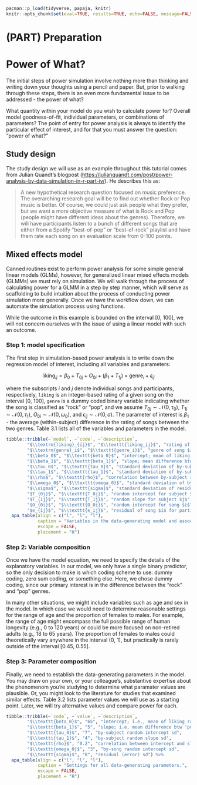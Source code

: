 
```r
pacman::p_load(tidyverse, papaja, knitr)
knitr::opts_chunk$set(eval=TRUE, results=TRUE, echo=FALSE, message=FALSE, warning=FALSE, error=FALSE, fig.height=5, fig.width=8, fig.path="figures/")
```

# (PART) Preparation {-}

# Power of What?

The initial steps of power simulation involve nothing more than thinking and writing down your thoughts using a pencil and paper. But, prior to walking through these steps, there is an even more fundamental issue to be addressed - the power of what?

What quantity within your model do you wish to calculate power for? Overall model goodness-of-fit, individual parameters, or combinations of parameters? The point of entry for power analysis is always to identify the particular effect of interest, and for that you must answer the question: "power of what?"

## Study design

The study design we will use as an example throughout this tutorial comes from Julian Quandt's blogpost (<https://julianquandt.com/post/power-analysis-by-data-simulation-in-r-part-iv/>). He describes this as:

> A new hypothetical research question focused on music preference. The overarching research goal will be to find out whether Rock or Pop music is better. Of course, we could just ask people what they prefer, but we want a more objective measure of what is Rock and Pop (people might have different ideas about the genres). Therefore, we will have participants listen to a bunch of different songs that are either from a Spotify "best-of-pop" or "best-of-rock" playlist and have them rate each song on an evaluation scale from 0-100 points. 

## Mixed effects model

Canned routines exist to perform power analysis for some simple general linear models (GLMs), however, for generalized linear mixed effects models (GLMMs) we must rely on simulation. We will walk through the process of calculating power for a GLMM in a step by step manner, which will serve as scaffolding to build intuition about the process of conducting power simulation more generally. Once we have the workflow down, we can automate the simulation process using functions. 

While the outcome in this example is bounded on the interval [0, 100], we will not concern ourselves with the issue of using a linear model with such an outcome. 


### Step 1: model specification

The first step in simulation-based power analysis is to write down the regression model of interest, including all variables and parameters:

$$
\textrm{liking}_{ij} = \beta_0 + T_{0j} + O_{0i} + (\beta_1 + T_{1j}) \times \textrm{genre}_i + \epsilon_{ij}
$$

where the subscripts $i$ and $j$ denote individual songs and participants, respectively, `liking` is an integer-based rating of a given song on the interval [0, 100], `genre` is a dummy coded binary variable indicating whether the song is classified as "rock" or "pop", and we assume $T_{0j} \sim \mathcal{N}(0, \tau_0)$, $T_{1j} \sim \mathcal{N}(0, \tau_1)$, $O_{0i} \sim \mathcal{N}(0, \omega_0)$, and $\epsilon_{ij} \sim \mathcal{N}(0, \sigma)$. The parameter of interest is $\beta_1$ - the average (within-subject) difference in the rating of songs between the two genres. Table 3.1 lists all of the variables and parameters in the model. 

```r
tibble::tribble(~`model`, ~`code`, ~`description`,
        "$\\textrm{liking}_{ij}$", "$\\texttt{liking_ij}$", "rating of song $i$ for participant $j$ on the interval [0, 100]",
        "$\\textrm{genre}_i$", "$\\texttt{genre_i}$", "genre of song $i$ (0='pop', 1='rock')",
        "$\\beta_0$", "$\\texttt{beta_0}$", "intercept; mean of liking rating for 'pop' genre",
        "$\\beta_1$", "$\\texttt{beta_1}$", "slope; mean difference btw 'pop' and 'rock' song ratings",
        "$\\tau_0$", "$\\texttt{tau_0}$", "standard deviation of by-subject random intercepts",
        "$\\tau_1$", "$\\texttt{tau_1}$", "standard deviation of by-subject random slopes",        
        "$\\rho$", "$\\texttt{rho}$", "correlation between by-subject random intercepts and slopes",
        "$\\omega_0$", "$\\texttt{omega_0}$", "standard deviation of by-song random intercepts",
        "$\\sigma$", "$\\texttt{sigma}$", "standard deviation of residuals",
        "$T_{0j}$", "$\\texttt{T_0j}$", "random intercept for subject $j$",
        "$T_{1j}$", "$\\texttt{T_1j}$", "random slope for subject $j$",
        "$O_{0i}$", "$\\texttt{O_0i}$", "random intercept for song $i$",
        "$e_{ij}$", "$\\texttt{e_ij}$", "residual of song $i$ for participant $j$") %>%
  apa_table(align = c("l", "l", "l"),
            caption = "Variables in the data-generating model and associated code-based names.",
            escape = FALSE,
            placement = "H")
```

### Step 2: Variable composition

Once we have the model equation, we need to specify the details of the explanatory variables. In our model, we only have a single binary predictor, so the only decision to make is which coding scheme to use: dummy coding, zero sum coding, or something else. Here, we chose dummy coding, since our primary interest is in the difference between the "rock" and "pop" genres. 

In many other situations, we might include variables such as age and sex in the model. In which case we would need to determine reasonable settings for the range of age and the proportion of females to males. For example, the range of age might encompass the full possible range of human longevity (e.g., 0 to 120 years) or could be more focused on non-retired adults (e.g., 18 to 65 years). The proportion of females to males could theoretically vary anywhere in the interval (0, 1), but practically is rarely outside of the interval [0.45, 0.55].

### Step 3: Parameter composition

Finally, we need to establish the data-generating parameters in the model. You may draw on your own, or your colleague's, substantive expertise about the phenomenom you're studying to determine what paramater values are plausible. Or, you might look to the literature for studies that examined similar effects. Table 3.2 lists parameter values we will use as a starting point. Later, we will try alternative values and compare power for each.

```r
tibble::tribble(~`code`, ~`value`, ~`description`,
        "$\\texttt{beta_0}$", "65", "intercept; i.e., mean of liking rating for 'pop' genre",
        "$\\texttt{beta_1}$", "5", "slope; i.e, mean difference btw 'pop' and 'rock' song ratings",
        "$\\texttt{tau_0}$", "7", "by-subject random intercept sd",
        "$\\texttt{tau_1}$", "4", "by-subject random slope sd",
        "$\\texttt{rho}$", "0.2", "correlation between intercept and slope",
        "$\\texttt{omega_0}$", "3", "by-song random intercept sd",
        "$\\texttt{sigma}$", "8", "residual (error) sd") %>%
  apa_table(align = c("l", "l", "l"),
            caption = "Settings for all data-generating parameters.",
            escape = FALSE,
            placement = "H")
```
